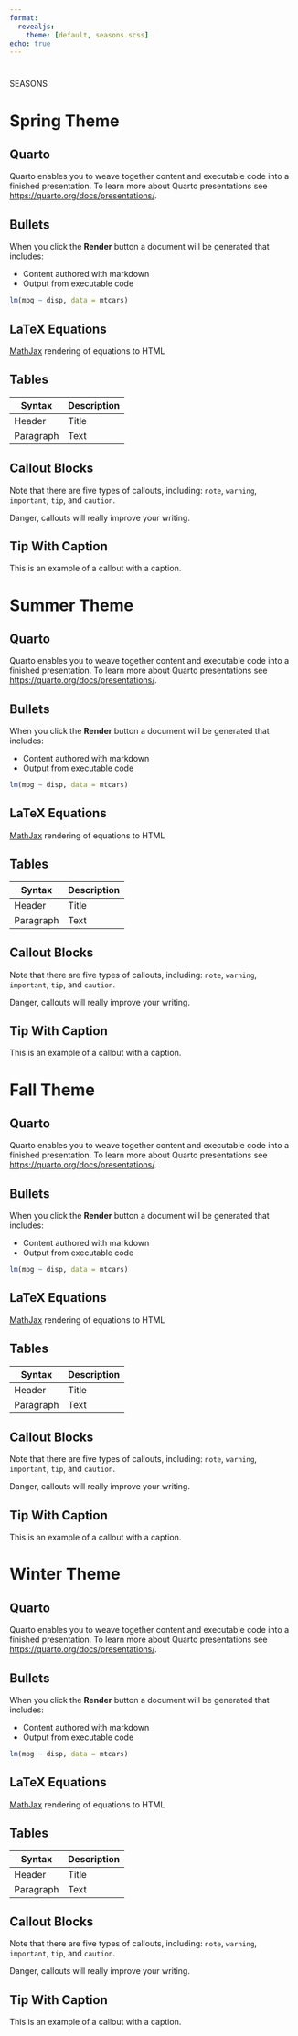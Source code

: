 ```yaml
---
format:
  revealjs:
    theme: [default, seasons.scss]
echo: true
---
```


# {.title-colors}

::: r-fit-text
SEASONS
:::

# Spring Theme {.spring}

## Quarto {.spring}

Quarto enables you to weave together content and executable code into a finished presentation. To learn more about Quarto presentations see <https://quarto.org/docs/presentations/>.

## Bullets {.spring}

When you click the **Render** button a document will be generated that includes:

-   Content authored with markdown
-   Output from executable code

```r
lm(mpg ~ disp, data = mtcars)
```

## LaTeX Equations {.spring}

[MathJax](https://www.mathjax.org/) rendering of equations to HTML

```{=tex}
\begin{gather*}
a_1=b_1+c_1\\
a_2=b_2+c_2-d_2+e_2
\end{gather*}
```
```{=tex}
\begin{align}
a_{11}& =b_{11}&
  a_{12}& =b_{12}\\
a_{21}& =b_{21}&
  a_{22}& =b_{22}+c_{22}
\end{align}
```

## Tables {.spring}

| Syntax      | Description |
| ----------- | ----------- |
| Header      | Title       |
| Paragraph   | Text        |

## Callout Blocks {.spring}

::: {.callout-note}
Note that there are five types of callouts, including:
`note`, `warning`, `important`, `tip`, and `caution`.
:::

::: {.callout-important}
Danger, callouts will really improve your writing.
:::

::: {.callout-tip}
## Tip With Caption

This is an example of a callout with a caption.
:::

# Summer Theme {.summer}

## Quarto {.summer}

Quarto enables you to weave together content and executable code into a finished presentation. To learn more about Quarto presentations see <https://quarto.org/docs/presentations/>.

## Bullets {.summer}

When you click the **Render** button a document will be generated that includes:

-   Content authored with markdown
-   Output from executable code

```r
lm(mpg ~ disp, data = mtcars)
```

## LaTeX Equations {.summer}

[MathJax](https://www.mathjax.org/) rendering of equations to HTML

```{=tex}
\begin{gather*}
a_1=b_1+c_1\\
a_2=b_2+c_2-d_2+e_2
\end{gather*}
```
```{=tex}
\begin{align}
a_{11}& =b_{11}&
  a_{12}& =b_{12}\\
a_{21}& =b_{21}&
  a_{22}& =b_{22}+c_{22}
\end{align}
```

## Tables {.summer}

| Syntax      | Description |
| ----------- | ----------- |
| Header      | Title       |
| Paragraph   | Text        |

## Callout Blocks {.summer}

::: {.callout-note}
Note that there are five types of callouts, including:
`note`, `warning`, `important`, `tip`, and `caution`.
:::

::: {.callout-important}
Danger, callouts will really improve your writing.
:::

::: {.callout-tip}
## Tip With Caption

This is an example of a callout with a caption.
:::

# Fall Theme {.fall}

## Quarto {.fall}

Quarto enables you to weave together content and executable code into a finished presentation. To learn more about Quarto presentations see <https://quarto.org/docs/presentations/>.

## Bullets {.fall}

When you click the **Render** button a document will be generated that includes:

-   Content authored with markdown
-   Output from executable code

```r
lm(mpg ~ disp, data = mtcars)
```

## LaTeX Equations {.fall}

[MathJax](https://www.mathjax.org/) rendering of equations to HTML

```{=tex}
\begin{gather*}
a_1=b_1+c_1\\
a_2=b_2+c_2-d_2+e_2
\end{gather*}
```
```{=tex}
\begin{align}
a_{11}& =b_{11}&
  a_{12}& =b_{12}\\
a_{21}& =b_{21}&
  a_{22}& =b_{22}+c_{22}
\end{align}
```

## Tables {.fall}

| Syntax      | Description |
| ----------- | ----------- |
| Header      | Title       |
| Paragraph   | Text        |

## Callout Blocks {.fall}

::: {.callout-note}
Note that there are five types of callouts, including:
`note`, `warning`, `important`, `tip`, and `caution`.
:::

::: {.callout-important}
Danger, callouts will really improve your writing.
:::

::: {.callout-tip}
## Tip With Caption

This is an example of a callout with a caption.
:::

# Winter Theme {.winter}

## Quarto {.winter}

Quarto enables you to weave together content and executable code into a finished presentation. To learn more about Quarto presentations see <https://quarto.org/docs/presentations/>.

## Bullets {.winter}

When you click the **Render** button a document will be generated that includes:

-   Content authored with markdown
-   Output from executable code

```r
lm(mpg ~ disp, data = mtcars)
```

## LaTeX Equations {.winter}

[MathJax](https://www.mathjax.org/) rendering of equations to HTML

```{=tex}
\begin{gather*}
a_1=b_1+c_1\\
a_2=b_2+c_2-d_2+e_2
\end{gather*}
```
```{=tex}
\begin{align}
a_{11}& =b_{11}&
  a_{12}& =b_{12}\\
a_{21}& =b_{21}&
  a_{22}& =b_{22}+c_{22}
\end{align}
```

## Tables {.winter}

| Syntax      | Description |
| ----------- | ----------- |
| Header      | Title       |
| Paragraph   | Text        |

## Callout Blocks {.winter}

::: {.callout-note}
Note that there are five types of callouts, including:
`note`, `warning`, `important`, `tip`, and `caution`.
:::

::: {.callout-important}
Danger, callouts will really improve your writing.
:::

::: {.callout-tip}
## Tip With Caption

This is an example of a callout with a caption.
:::
